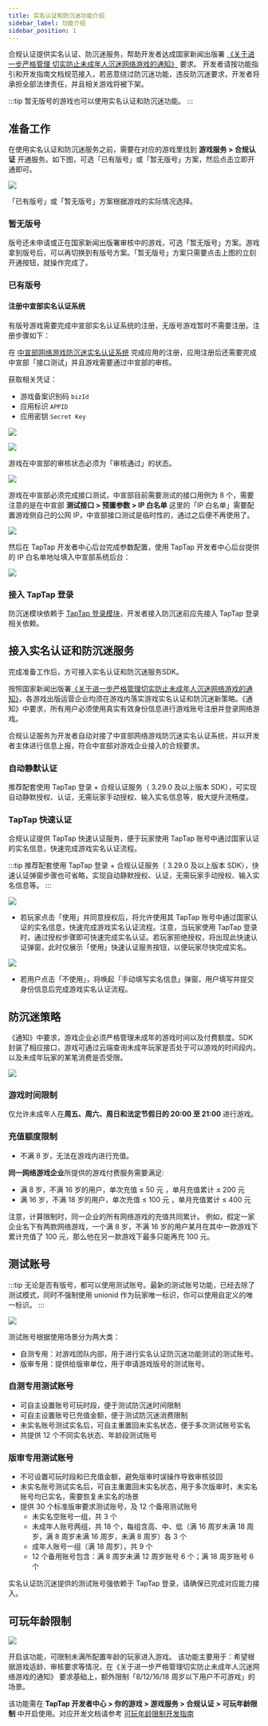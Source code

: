 ```yaml
---
title: 实名认证和防沉迷功能介绍
sidebar_label: 功能介绍
sidebar_position: 1
---
```


合规认证提供实名认证、防沉迷服务，帮助开发者达成国家新闻出版署 [《关于进一步严格管理 切实防止未成年人沉迷网络游戏的通知》](https://www.nppa.gov.cn/xxfb/tzgs/202108/t20210830_666285.html) 要求。
开发者请按功能指引和开发指南文档规范接入，若恶意绕过防沉迷功能，违反防沉迷要求，开发者将承担全部法律责任，并且相关游戏将被下架。

:::tip
暂无版号的游戏也可以使用实名认证和防沉迷功能。
:::


## 准备工作

在使用实名认证和防沉迷服务之前，需要在对应的游戏里找到 **游戏服务 > 合规认证** 开通服务。如下图，可选「已有版号」或「暂无版号」方案，然后点击立即开通即可。

![](https://img.tapimg.com/market/images/8dfc08c01bb0ae1ea62a2f574acdbc49.png)

「已有版号」或「暂无版号」方案根据游戏的实际情况选择。

### 暂无版号 

版号还未申请或正在国家新闻出版署审核中的游戏，可选「暂无版号」方案。游戏拿到版号后，可以再切换到有版号方案。「暂无版号」方案只需要点击上图的立刻开通按钮，就操作完成了。 

### 已有版号

#### 注册中宣部实名认证系统

有版号游戏需要完成中宣部实名认证系统的注册，无版号游戏暂时不需要注册。注册步骤如下：

在 [中宣部网络游戏防沉迷实名认证系统](https://wlc.nppa.gov.cn/fcm_company/index.html#/login?redirect=%2F) 完成应用的注册，应用注册后还需要完成中宣部「接口测试」并且游戏需要通过中宣部的审核。

获取相关凭证：

- 游戏备案识别码 `bizId`
- 应用标识 `APPID` 
- 应用密钥 `Secret Key`

![](/img/anti-addiction/biz-id.png)

![](/img/anti-addiction/secretkey.png)

游戏在中宣部的审核状态必须为「审核通过」的状态。

![](https://capacity-files.lcfile.com/BC7gUR6wfpOh9PHj8XwKybxseeHhl6Fq/anti-examine-success.png)

游戏在中宣部必须完成接口测试，中宣部目前需要测试的接口用例为 8 个，需要注意的是在中宣部 **测试接口 > 预置参数 > IP 白名单** 这里的「IP 白名单」需要配置游戏侧自己的公网 IP，中宣部接口测试是临时性的，通过之后便不再使用了。

![](/img/anti-addiction/testcase.png)

然后在 TapTap 开发者中心后台完成参数配置，使用 TapTap 开发者中心后台提供的 IP 白名单地址填入中宣部系统后台：

![](https://img.tapimg.com/market/images/37abdc0ce0f37e0ad199761d370cb8d6.png)

### 接入 TapTap 登录
防沉迷模块依赖于 [TapTap 登录模块](https://developer.taptap.cn/docs/sdk/taptap-login/features/)，开发者接入防沉迷前应先接入 TapTap 登录相关依赖。


## 接入实名认证和防沉迷服务

完成准备工作后，方可接入实名认证和防沉迷服务SDK。

按照国家新闻出版署[《关于进一步严格管理切实防止未成年人沉迷网络游戏的通知》](https://www.nppa.gov.cn/xxfb/tzgs/202108/t20210830_666285.html)，各游戏出版运营企业均须在游戏内落实游戏实名认证和防沉迷新策略。《通知》中要求，所有用户必须使用真实有效身份信息进行游戏账号注册并登录网络游戏。

合规认证服务为开发者自动对接了中宣部网络游戏防沉迷实名认证系统，并以开发者主体进行信息上报，符合中宣部对游戏企业接入的合规要求。

### 自动静默认证

推荐配套使用 TapTap 登录 + 合规认证服务（ 3.29.0 及以上版本 SDK），可实现自动静默授权、认证，无需玩家手动授权、输入实名信息等，极大提升流畅度。

### TapTap 快速认证

合规认证提供 TapTap 快速认证服务，便于玩家使用 TapTap 账号中通过国家认证的实名信息，快速完成游戏实名认证流程。

:::tip
推荐配套使用 TapTap 登录 + 合规认证服务（ 3.29.0 及以上版本 SDK），快速认证弹窗步骤也可省略，实现自动静默授权、认证，无需玩家手动授权、输入实名信息等。
:::

![](/img/anti-addiction/image2021-10-18_17-57-51.png)

- 若玩家点击「使用」并同意授权后，将允许使用其 TapTap 账号中通过国家认证的实名信息，快速完成游戏实名认证流程。注意，当玩家使用 TapTap 登录时，通过授权步骤即可快速完成实名认证。若玩家拒绝授权，将出现此快速认证弹窗，此时仅展示「使用」快速认证服务按钮，以便玩家尽快完成实名。

![](/img/anti-addiction/image2021-10-19_17-4-12.png)

- 若用户点击「不使用」，将唤起「手动填写实名信息」弹窗，用户填写并提交身份信息后完成游戏实名认证流程。


## 防沉迷策略

《通知》中要求，游戏企业必须严格管理未成年的游戏时间以及付费额度。SDK 封装了相应接口，游戏可通过云端查询未成年玩家是否处于可以游戏的时间段内，以及未成年玩家的某笔消费是否受限。

![](/img/anti-addiction/not-allow-play.png)

### 游戏时间限制

仅允许未成年人在**周五、周六、周日和法定节假日的 20:00 至 21:00** 进行游戏。

### 充值额度限制

- 不满 8 岁，无法在游戏内进行充值。

**同一网络游戏企业**所提供的游戏付费服务需要满足:

- 满 8 岁，不满 16 岁的用户，单次充值 ≤ 50 元 ，单月充值累计 ≤ 200 元
- 满 16 岁，不满 18 岁的用户，单次充值 ≤ 100 元 ，单月充值累计 ≤ 400 元

注意，计算限制时，同一企业的所有网络游戏的充值共同累计。
例如，假定一家企业名下有两款网络游戏，一个满 8 岁，不满 16 岁的用户某月在其中一款游戏下累计充值了 100 元，那么他在另一款游戏下最多只能再充 100 元。


## 测试账号

:::tip
无论是否有版号，都可以使用测试账号。最新的测试账号功能，已经去除了测试模式，同时不强制使用 unionid 作为玩家唯一标识，你可以使用自定义的唯一标识。
:::

![](https://img.tapimg.com/market/images/e971df09e5496b35b4c321daa34fa657.png)

测试账号根据使用场景分为两大类：
- 自测专用：对游戏团队内部，用于进行实名认证防沉迷功能测试的测试账号。
- 版审专用：提供给版审单位，用于申请游戏版号的测试账号。

### 自测专用测试账号
- 可自主设置账号可玩时段，便于测试防沉迷时间限制
- 可自主设置账号已充值金额，便于测试防沉迷消费限制
- 未实名账号测试实名后，可自主重置回未实名状态，便于多次测试账号实名
- 共提供 12 个不同实名状态、年龄段测试账号

### 版审专用测试账号
- 不可设置可玩时段和已充值金额，避免版审时误操作导致审核驳回
- 未实名账号测试实名后，可自主重置回未实名状态，用于多次版审时，未实名账号均已实名，需要恢复未实名的场景
- 提供 30 个标准版审要求测试账号，及 12 个备用测试账号
    - 未实名空账号一组，共 3 个
    - 未成年人账号两组，共 18 个，每组含高、中、低（满 16 周岁未满 18 周岁，满 8 周岁未满 16 周岁，未满 8 周岁）各 3 个
    - 成年人账号一组（满 18 周岁），共 9 个
    - 12 个备用账号包含：满 8 周岁未满 12 周岁账号 6 个；满 18 周岁账号 6 个

实名认证防沉迷提供的测试账号强依赖于 TapTap 登录，请确保已完成对应能力接入。


## 可玩年龄限制

![](https://img.tapimg.com/market/images/9fbbed39c52b2fbf963106478b73aea9.png)

开启该功能，可限制未满所配置年龄的玩家进入游戏。
该功能主要用于：希望根据游戏适龄、审核要求等情况，在《关于进一步严格管理切实防止未成年人沉迷网络游戏的通知》 要求基础上，额外限制「8/12/16/18 周岁以下用户不可游戏」的场景。

该功能需在 **TapTap 开发者中心 > 你的游戏 > 游戏服务 > 合规认证 > 可玩年龄限制** 中开启使用。对应开发文档请参考 [可玩年龄限制开发指南](/v4/sdk/anti-addiction/guide) 
